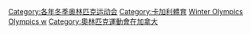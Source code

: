 {{Commons cat|1988 Winter Olympics}}
{{Cat main|1988年冬季奧林匹克運動會}}

<!--Please don't classify by broadcaster as it is shown by many broadcasters around the world. Which channel it happens to be broadcast on is not one of its defining characteristics. Classifying under all of them would be category clutter, and categorizing it under an American channel only is U.S. centric.-->
{{CatPair|1984年冬季奧林匹克運動會|1992年冬季奧林匹克運動會}}

[[Category:各年冬季奥林匹克运动会|Category:各年冬季奥林匹克运动会]]
[[Category:卡加利體育|Category:卡加利體育]]
[[Category:1988年加拿大體育|Winter Olympics]]
[[Category:1988年綜合運動會|Olympics w]]
[[Category:奧林匹克運動會在加拿大|Category:奧林匹克運動會在加拿大]]